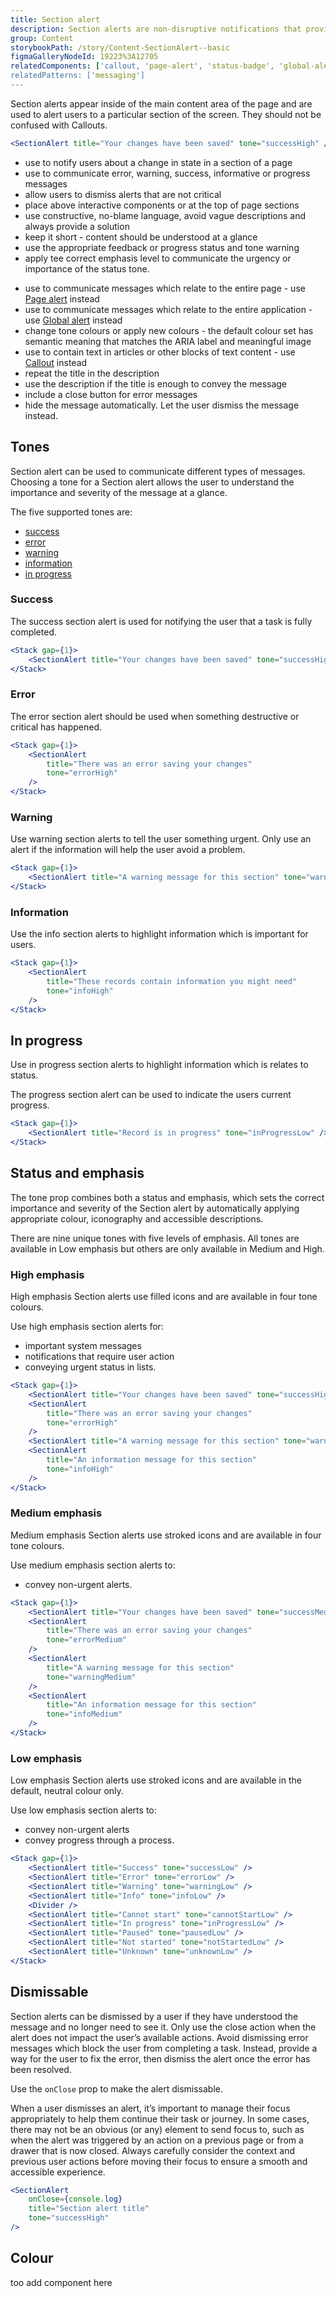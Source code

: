 ```yaml
---
title: Section alert
description: Section alerts are non-disruptive notifications that provide Success, Error, Warning, Information and Progress messages about a state change in a section of a page.
group: Content
storybookPath: /story/Content-SectionAlert--basic
figmaGalleryNodeId: 19223%3A12705
relatedComponents: ['callout, 'page-alert', 'status-badge', 'global-alert']
relatedPatterns: ['messaging']
---
```


Section alerts appear inside of the main content area of the page and are used to alert users to a particular section of the screen. They should not be confused with Callouts.

```jsx live
<SectionAlert title="Your changes have been saved" tone="successHigh" />
```

<DoHeading />

- use to notify users about a change in state in a section of a page
- use to communicate error, warning, success, informative or progress messages
- allow users to dismiss alerts that are not critical
- place above interactive components or at the top of page sections
- use constructive, no-blame language, avoid vague descriptions and always provide a solution
- keep it short - content should be understood at a glance
- use the appropriate feedback or progress status and tone warning
- apply tee correct emphasis level to communicate the urgency or importance of the status tone.

<DontHeading />

- use to communicate messages which relate to the entire page - use [Page alert](/components/page-alert) instead
- use to communicate messages which relate to the entire application - use [Global alert](/components/global-alert) instead
- change tone colours or apply new colours - the default colour set has semantic meaning that matches the ARIA label and meaningful image
- use to contain text in articles or other blocks of text content - use [Callout](/components/callout) instead
- repeat the title in the description
- use the description if the title is enough to convey the message
- include a close button for error messages
- hide the message automatically. Let the user dismiss the message instead.

## Tones

Section alert can be used to communicate different types of messages. Choosing a tone for a Section alert allows the user to understand the importance and severity of the message at a glance.

The five supported tones are:

- [success](#success)
- [error](#error)
- [warning](#warning)
- [information](#information)
- [in progress](#in-progress)

### Success

The success section alert is used for notifying the user that a task is fully completed.

```jsx live
<Stack gap={1}>
	<SectionAlert title="Your changes have been saved" tone="successHigh" />
</Stack>
```

### Error

The error section alert should be used when something destructive or critical has happened.

```jsx live
<Stack gap={1}>
	<SectionAlert
		title="There was an error saving your changes"
		tone="errorHigh"
	/>
</Stack>
```

### Warning

Use warning section alerts to tell the user something urgent. Only use an alert if the information will help the user avoid a problem.

```jsx live
<Stack gap={1}>
	<SectionAlert title="A warning message for this section" tone="warningHigh" />
</Stack>
```

### Information

Use the info section alerts to highlight information which is important for users.

```jsx live
<Stack gap={1}>
	<SectionAlert
		title="These records contain information you might need"
		tone="infoHigh"
	/>
</Stack>
```

## In progress

Use in progress section alerts to highlight information which is relates to status.

The progress section alert can be used to indicate the users current progress.

```jsx live
<Stack gap={1}>
	<SectionAlert title="Record is in progress" tone="inProgressLow" />
</Stack>
```

## Status and emphasis

The tone prop combines both a status and emphasis, which sets the correct importance and severity of the Section alert by automatically applying appropriate colour, iconography and accessible descriptions.

There are nine unique tones with five levels of emphasis. All tones are available in Low emphasis but others are only available in Medium and High.

### High emphasis

High emphasis Section alerts use filled icons and are available in four tone colours.

Use high emphasis section alerts for:

- important system messages
- notifications that require user action
- conveying urgent status in lists.

```jsx live
<Stack gap={1}>
	<SectionAlert title="Your changes have been saved" tone="successHigh" />
	<SectionAlert
		title="There was an error saving your changes"
		tone="errorHigh"
	/>
	<SectionAlert title="A warning message for this section" tone="warningHigh" />
	<SectionAlert
		title="An information message for this section"
		tone="infoHigh"
	/>
</Stack>
```

### Medium emphasis

Medium emphasis Section alerts use stroked icons and are available in four tone colours.

Use medium emphasis section alerts to:

- convey non-urgent alerts.

```jsx live
<Stack gap={1}>
	<SectionAlert title="Your changes have been saved" tone="successMedium" />
	<SectionAlert
		title="There was an error saving your changes"
		tone="errorMedium"
	/>
	<SectionAlert
		title="A warning message for this section"
		tone="warningMedium"
	/>
	<SectionAlert
		title="An information message for this section"
		tone="infoMedium"
	/>
</Stack>
```

### Low emphasis

Low emphasis Section alerts use stroked icons and are available in the default, neutral colour only.

Use low emphasis section alerts to:

- convey non-urgent alerts
- convey progress through a process.

```jsx live
<Stack gap={1}>
	<SectionAlert title="Success" tone="successLow" />
	<SectionAlert title="Error" tone="errorLow" />
	<SectionAlert title="Warning" tone="warningLow" />
	<SectionAlert title="Info" tone="infoLow" />
	<Divider />
	<SectionAlert title="Cannot start" tone="cannotStartLow" />
	<SectionAlert title="In progress" tone="inProgressLow" />
	<SectionAlert title="Paused" tone="pausedLow" />
	<SectionAlert title="Not started" tone="notStartedLow" />
	<SectionAlert title="Unknown" tone="unknownLow" />
</Stack>
```

## Dismissable

Section alerts can be dismissed by a user if they have understood the message and no longer need to see it. Only use the close action when the alert does not impact the user’s available actions.
Avoid dismissing error messages which block the user from completing a task. Instead, provide a way for the user to fix the error, then dismiss the alert once the error has been resolved.

Use the `onClose` prop to make the alert dismissable.

When a user dismisses an alert, it’s important to manage their focus appropriately to help them continue their task or journey. In some cases, there may not be an obvious (or any) element to send focus to, such as when the alert was triggered by an action on a previous page or from a drawer that is now closed. Always carefully consider the context and previous user actions before moving their focus to ensure a smooth and accessible experience.

```jsx live
<SectionAlert
	onClose={console.log}
	title="Section alert title"
	tone="successHigh"
/>
```

## Colour

too add component here
